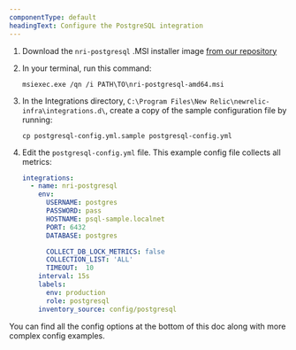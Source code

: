 ```yaml
---
componentType: default
headingText: Configure the PostgreSQL integration
---
```


1. Download the `nri-postgresql` .MSI installer image [from our repository](https://download.newrelic.com/infrastructure_agent/windows/integrations/nri-postgresql/nri-postgresql-amd64.msi)

2. In your terminal, run this command:

   ```shell
   msiexec.exe /qn /i PATH\TO\nri-postgresql-amd64.msi
   ```

3. In the Integrations directory, `C:\Program Files\New Relic\newrelic-infra\integrations.d\`, create a copy of the sample configuration file by running:

   ```shell
   cp postgresql-config.yml.sample postgresql-config.yml
   ```

4. Edit the `postgresql-config.yml` file. This example config file collects all metrics:

   ```yml
   integrations:
     - name: nri-postgresql
       env:
         USERNAME: postgres
         PASSWORD: pass
         HOSTNAME: psql-sample.localnet
         PORT: 6432
         DATABASE: postgres

         COLLECT_DB_LOCK_METRICS: false
         COLLECTION_LIST: 'ALL'
         TIMEOUT:  10
       interval: 15s
       labels:
         env: production
         role: postgresql
       inventory_source: config/postgresql
   ```

You can find all the config options at the bottom of this doc along with more complex config examples.
